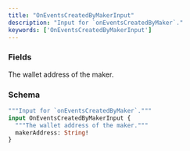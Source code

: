 ```yaml
---
title: "OnEventsCreatedByMakerInput"
description: "Input for `onEventsCreatedByMaker`."
keywords: ['OnEventsCreatedByMakerInput']
---
```


### Fields

<ResponseField name="makerAddress" type="String!" required>
  The wallet address of the maker.
</ResponseField>

### Schema


```graphql 
"""Input for `onEventsCreatedByMaker`."""
input OnEventsCreatedByMakerInput {
  """The wallet address of the maker."""
  makerAddress: String!
}
```
